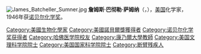 {{expand language|1=en|page=|time=2019-09-10T02:20:52+00:00}}
[[File:James_Batcheller_Sumner.jpg|thumbnail]]
'''詹姆斯·巴彻勒·萨姆纳'''（{{lang-en|James Batcheller Sumner}}，{{bd|1887年|11月19日|1955年|8月12日}}），[[美国|美国]]化学家，1946年获[[诺贝尔化学奖|诺贝尔化学奖]]。

{{US-scientist-stub}}
{{化學家小作品}}
{{诺贝尔化学奖获得者(1926年-1950年)}}
{{Authority control}}
{{DEFAULTSORT:Sumner, James B.}}
[[Category:美國生物化學家|Category:美國生物化學家]]
[[Category:美國諾貝爾獎獲得者|Category:美國諾貝爾獎獲得者]]
[[Category:诺贝尔化学奖获得者|Category:诺贝尔化学奖获得者]]
[[Category:哈佛医学院校友|Category:哈佛医学院校友]]
[[Category:康乃爾大學教師|Category:康乃爾大學教師]]
[[Category:美国文理科学院院士|Category:美国文理科学院院士]]
[[Category:美国国家科学院院士|Category:美国国家科学院院士]]
[[Category:断臂残疾人|Category:断臂残疾人]]